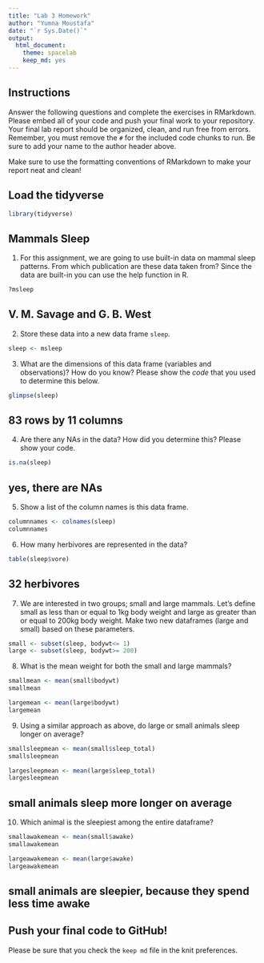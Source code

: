 ```yaml
---
title: "Lab 3 Homework"
author: "Yumna Moustafa"
date: "`r Sys.Date()`"
output:
  html_document: 
    theme: spacelab
    keep_md: yes
---
```


## Instructions
Answer the following questions and complete the exercises in RMarkdown. Please embed all of your code and push your final work to your repository. Your final lab report should be organized, clean, and run free from errors. Remember, you must remove the `#` for the included code chunks to run. Be sure to add your name to the author header above.  

Make sure to use the formatting conventions of RMarkdown to make your report neat and clean!  

## Load the tidyverse
```r
library(tidyverse)
```

## Mammals Sleep
1. For this assignment, we are going to use built-in data on mammal sleep patterns. From which publication are these data taken from? Since the data are built-in you can use the help function in R.
```r
?msleep
```
## V. M. Savage and G. B. West ##

2. Store these data into a new data frame `sleep`.
```r
sleep <- msleep
```

3. What are the dimensions of this data frame (variables and observations)? How do you know? Please show the *code* that you used to determine this below.  
```r
glimpse(sleep)
```
## 83 rows by 11 columns ##

4. Are there any NAs in the data? How did you determine this? Please show your code.  
```r
is.na(sleep)
```
## yes, there are NAs ##

5. Show a list of the column names is this data frame.
```r
columnnames <- colnames(sleep)
columnnames
```

6. How many herbivores are represented in the data?  
```r
table(sleep$vore)
```
## 32 herbivores ##

7. We are interested in two groups; small and large mammals. Let's define small as less than or equal to 1kg body weight and large as greater than or equal to 200kg body weight. Make two new dataframes (large and small) based on these parameters.
```r
small <- subset(sleep, bodywt<= 1)
large <- subset(sleep, bodywt>= 200)
```

8. What is the mean weight for both the small and large mammals?
```r
smallmean <- mean(small$bodywt)
smallmean

```

```r
largemean <- mean(large$bodywt)
largemean
```

9. Using a similar approach as above, do large or small animals sleep longer on average?  
```r
smallsleepmean <- mean(small$sleep_total)
smallsleepmean
```

```r
largesleepmean <- mean(large$sleep_total)
largesleepmean
```
## small animals sleep more longer on average ##

10. Which animal is the sleepiest among the entire dataframe?
```r
smallawakemean <- mean(small$awake)
smallawakemean
```

```r
largeawakemean <- mean(large$awake)
largeawakemean
```

## small animals are sleepier, because they spend less time awake ##

## Push your final code to GitHub!
Please be sure that you check the `keep md` file in the knit preferences.   